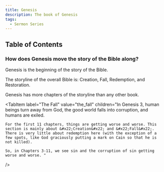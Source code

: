 ```yaml
---
title: Genesis
description: The book of Genesis
tags:
  - Sermon Series
---
```


## Table of Contents

<DocCardList title="All sermons in this series:" />

### How does Genesis move the story of the Bible along?

Genesis is the beginning of the story of the Bible. 

The storyline of the overall Bible is: Creation, Fall, Redemption, and Restoration.

Genesis has more chapters of the storyline than any other book. 

<Tabs>
  <TabItem label="Creation" value="creation" children="The world is created in Genesis 1 & 2." />

  <TabItem
    label="The Fall"
    value="the_fall"
    children="In Genesis 3, human beings turn away from God, the good world falls into corruption, and humans are exiled. 

    For the first 11 chapters, things are getting worse and worse. This section is mainly about &#x22;Creation&#x22; and &#x22;Fall&#x22;.  There is very little about redemption here (with the exception of a few spots, like God graciously putting a mark on Cain so that he is not killed). 

    So, in Chapters 3-11, we see sin and the corruption of sin getting worse and worse. "
  />
</Tabs>

